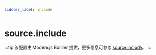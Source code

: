 ```yaml
---
sidebar_label: include
---
```


# source.include

:::tip
该配置由 Modern.js Builder 提供，更多信息可参考 [source.include](https://modernjs.dev/builder/api/config-source.html#sourceinclude)。
:::


<Main />

